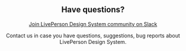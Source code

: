 

<Meta title="Overview" />

<Container>
  <Header />

  ## Have questions?

  [Join LivePerson Design System community on Slack](https://www.figma.com/exit?url=https%3A%2F%2Fnation.slack.com%2Farchives%2FC01V4E2MG3F&fuid=1001733391707456581)

  Contact us in case you have questions, suggestions, bug reports about LivePerson Design System.
</Container>
